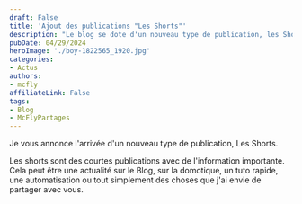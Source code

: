 ```yaml
---
draft: False
title: 'Ajout des publications "Les Shorts"'
description: "Le blog se dote d'un nouveau type de publication, les Shorts."
pubDate: 04/29/2024
heroImage: './boy-1822565_1920.jpg'
categories: 
- Actus
authors: 
- mcfly
affiliateLink: False
tags:
- Blog
- McFlyPartages
---
```


Je vous annonce l'arrivée d'un nouveau type de publication, Les Shorts.

Les shorts sont des courtes publications avec de l'information importante. Cela peut être une actualité sur le Blog, sur la domotique, un tuto rapide, une automatisation ou tout simplement des choses que j'ai envie de partager avec vous.